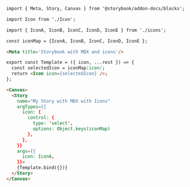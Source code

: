 ```md
import { Meta, Story, Canvas } from '@storybook/addon-docs/blocks';

import Icon from './Icon';

import { IconA, IconB, IconC, IconD, IconE } from './icons';

const iconMap = {IconA, IconB, IconC, IconD, IconE };

<Meta title='Storybook with MDX and icons'/>

export const Template = ({ icon, ...rest }) => {
  const selectedIcon = iconMap[icon];
  return <Icon icon={selectedIcon} />;
};

<Canvas>
  <Story
    name="My Story with MDX with Icons"
    argTypes={{
      icon: {
        control: {
          type: 'select',
          options: Object.keys(iconMap)
        },
      },
    }}
    args={{
      icon: IconA,
    }}>
    {Template.bind({})}
  </Story>
</Canvas>

```